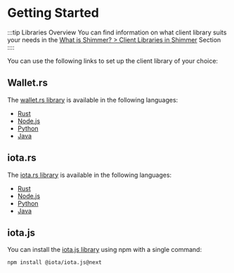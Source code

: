
# Getting Started

:::tip Libraries Overview
You can find information on what client library suits your needs in
the [What is Shimmer? > Client Libraries in Shimmer](../../what-is-shimmer/libraries/client-libraries.md) Section
::::

You can use the following links to set up the client library of your choice:

## Wallet.rs

The [wallet.rs library](https://wiki.iota.org/shimmer/wallet.rs/getting_started/) is available in the following languages:

* [Rust](https://wiki.iota.org/shimmer/wallet.rs/getting_started/rust/)
* [Node.js](https://wiki.iota.org/shimmer/wallet.rs/getting_started/nodejs/)
* [Python](https://wiki.iota.org/shimmer/wallet.rs/getting_started/java/)
* [Java](https://wiki.iota.org/shimmer/wallet.rs/getting_started/python/)

## iota.rs

The [iota.rs library](https://wiki.iota.org/shimmer/iota.rs/getting_started/) is available in the following languages:

* [Rust](https://wiki.iota.org/shimmer/iota.rs/getting_started/rust/)
* [Node.js](https://wiki.iota.org/shimmer/iota.rs/getting_started/nodejs/)
* [Python](https://wiki.iota.org/shimmer/iota.rs/getting_started/java/)
* [Java](https://wiki.iota.org/shimmer/iota.rs/getting_started/python/)


## iota.js

You can install the [iota.js library](https://wiki.iota.org/shimmer/iotajs/getting_started/) using npm with a single command:

```bash
npm install @iota/iota.js@next
```